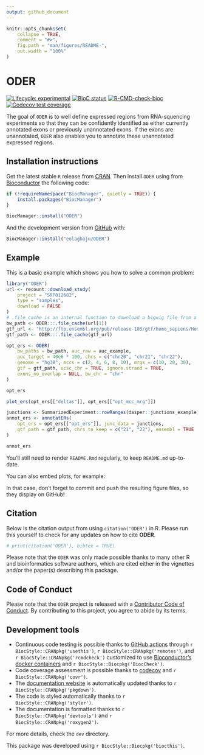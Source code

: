 ```yaml
---
output: github_document
---
```


<!-- README.md is generated from README.Rmd. Please edit that file -->

```r
knitr::opts_chunk$set(
    collapse = TRUE,
    comment = "#>",
    fig.path = "man/figures/README-",
    out.width = "100%"
)
```

# ODER

<!-- badges: start -->
[![Lifecycle: experimental](https://img.shields.io/badge/lifecycle-experimental-orange.svg)](https://lifecycle.r-lib.org/articles/stages.html#experimental)
[![BioC status](http://www.bioconductor.org/shields/build/release/bioc/ODER.svg)](https://bioconductor.org/checkResults/release/bioc-LATEST/ODER)
[![R-CMD-check-bioc](https://github.com/eolagbaju/ODER/workflows/R-CMD-check-bioc/badge.svg)](https://github.com/eolagbaju/ODER/actions)
[![Codecov test coverage](https://codecov.io/gh/eolagbaju/ODER/branch/master/graph/badge.svg)](https://codecov.io/gh/eolagbaju/ODER?branch=master)
<!-- badges: end -->

The goal of `ODER` is to well define expressed regions from RNA-squencing experiments so that they can be confidently identified as either currently annotated exons or previously unannotated exons. If the exons are unannotated, `ODER` also enables you to annotate these unannotated expressed regions.

## Installation instructions

Get the latest stable `R` release from [CRAN](http://cran.r-project.org/). Then install `ODER` using from [Bioconductor](http://bioconductor.org/) the following code:

```r
if (!requireNamespace("BiocManager", quietly = TRUE)) {
    install.packages("BiocManager")
}

BiocManager::install("ODER")
```

And the development version from [GitHub](https://github.com/eolagbaju/ODER) with:

```r
BiocManager::install("eolagbaju/ODER")
```
## Example

This is a basic example which shows you how to solve a common problem:

```r
library("ODER")
url <- recount::download_study(
    project = "SRP012682",
    type = "samples",
    download = FALSE
)
# .file_cache is an internal function to download a bigwig file from a link if the file has been downloaded recently, it will be retrieved from a cache
bw_path <- ODER:::.file_cache(url[1])
gtf_url <- "http://ftp.ensembl.org/pub/release-103/gtf/homo_sapiens/Homo_sapiens.GRCh38.103.chr.gtf.gz"
gtf_path <- ODER:::.file_cache(gtf_url)

opt_ers <- ODER(
    bw_paths = bw_path, auc_raw = auc_example,
    auc_target = 40e6 * 100, chrs = c("chr20", "chr21", "chr22"),
    genome = "hg38", mccs = c(2, 4, 6, 8, 10), mrgs = c(10, 20, 30),
    gtf = gtf_path, ucsc_chr = TRUE, ignore.strand = TRUE,
    exons_no_overlap = NULL, bw_chr = "chr"
)

opt_ers
```


```r
plot_ers(opt_ers[["deltas"]], opt_ers[["opt_mcc_mrg"]])
```

```r
junctions <- SummarizedExperiment::rowRanges(dasper::junctions_example)
annot_ers <- annotatERs(
    opt_ers = opt_ers[["opt_ers"]], junc_data = junctions,
    gtf_path = gtf_path, chrs_to_keep = c("21", "22"), ensembl = TRUE
)

annot_ers
```

You'll still need to render `README.Rmd` regularly, to keep `README.md` up-to-date.

You can also embed plots, for example:


In that case, don't forget to commit and push the resulting figure files, so they display on GitHub!

## Citation

Below is the citation output from using `citation('ODER')` in R. Please
run this yourself to check for any updates on how to cite __ODER__.

```r
# print(citation('ODER'), bibtex = TRUE)
```

Please note that the `ODER` was only made possible thanks to many other R and bioinformatics software authors, which are cited either in the vignettes and/or the paper(s) describing this package.

## Code of Conduct

Please note that the `ODER` project is released with a [Contributor Code of Conduct](http://bioconductor.org/about/code-of-conduct/). By contributing to this project, you agree to abide by its terms.

## Development tools

* Continuous code testing is possible thanks to [GitHub actions](https://www.tidyverse.org/blog/2020/04/usethis-1-6-0/)  through `r BiocStyle::CRANpkg('usethis')`, `r BiocStyle::CRANpkg('remotes')`, and `r BiocStyle::CRANpkg('rcmdcheck')` customized to use [Bioconductor's docker containers](https://www.bioconductor.org/help/docker/) and `r BiocStyle::Biocpkg('BiocCheck')`.
* Code coverage assessment is possible thanks to [codecov](https://codecov.io/gh) and `r BiocStyle::CRANpkg('covr')`.
* The [documentation website](http://eolagbaju.github.io/ODER) is automatically updated thanks to `r BiocStyle::CRANpkg('pkgdown')`.
* The code is styled automatically thanks to `r BiocStyle::CRANpkg('styler')`.
* The documentation is formatted thanks to `r BiocStyle::CRANpkg('devtools')` and `r BiocStyle::CRANpkg('roxygen2')`.

For more details, check the `dev` directory.

This package was developed using `r BiocStyle::Biocpkg('biocthis')`.


